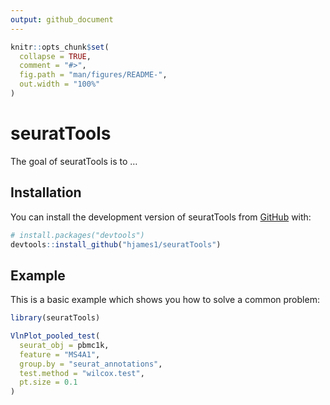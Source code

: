 ```yaml
---
output: github_document
---
```


<!-- README.md is generated from README.Rmd. Please edit that file -->

```r
knitr::opts_chunk$set(
  collapse = TRUE,
  comment = "#>",
  fig.path = "man/figures/README-",
  out.width = "100%"
)
```

# seuratTools

<!-- badges: start -->
<!-- badges: end -->

The goal of seuratTools is to ...

## Installation

You can install the development version of seuratTools from [GitHub](https://github.com/) with:

``` r
# install.packages("devtools")
devtools::install_github("hjames1/seuratTools")
```

## Example

This is a basic example which shows you how to solve a common problem:

```r
library(seuratTools)

VlnPlot_pooled_test(
  seurat_obj = pbmc1k,
  feature = "MS4A1",
  group.by = "seurat_annotations",
  test.method = "wilcox.test",
  pt.size = 0.1
)
```
